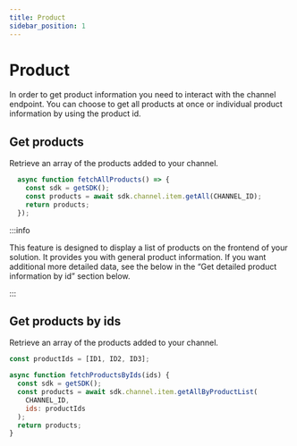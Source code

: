 ```yaml
---
title: Product
sidebar_position: 1
---
```


# Product

In order to get product information you need to interact with the channel
endpoint. You can choose to get all products at once or individual product
information by using the product id.

## Get products

Retrieve an array of the products added to your channel.

```js
  async function fetchAllProducts() => {
    const sdk = getSDK();
    const products = await sdk.channel.item.getAll(CHANNEL_ID);
    return products;
  });
```

:::info

This feature is designed to display a list of products on the frontend of your
solution. It provides you with general product information. If you want
additional more detailed data, see the below in the “Get detailed product
information by id” section below.

:::

## Get products by ids

Retrieve an array of the products added to your channel.

```js
const productIds = [ID1, ID2, ID3];

async function fetchProductsByIds(ids) {
  const sdk = getSDK();
  const products = await sdk.channel.item.getAllByProductList(
    CHANNEL_ID,
    ids: productIds
  );
  return products;
}
```
